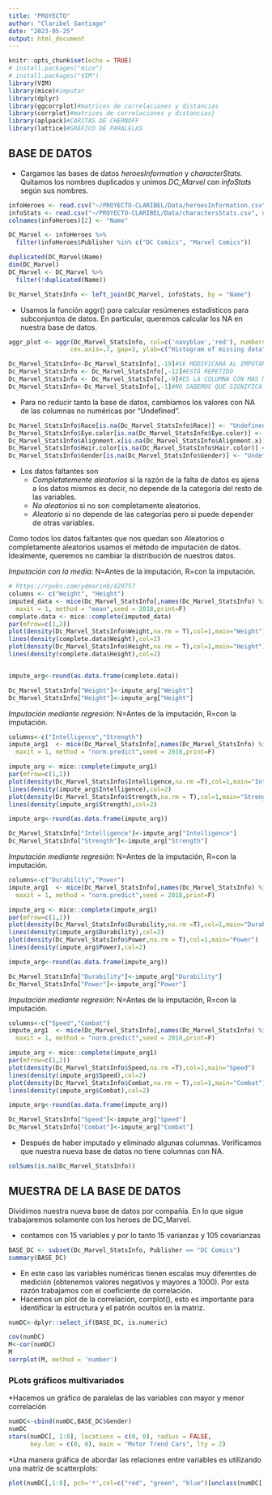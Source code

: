 ```yaml
---
title: "PROYECTO"
author: "Claribel Santiago"
date: "2023-05-25"
output: html_document
---
```




```r
knitr::opts_chunk$set(echo = TRUE)
# install.packages("mice")
# install.packages("VIM")
library(VIM)
library(mice)#imputar
library(dplyr)
library(ggcorrplot)#matrices de correlaciones y distancias
library(corrplot)#matrices de correlaciones y distancias}
library(aplpack)#CARITAS DE CHERNOFF
library(lattice)#GRÁFICO DE PARALELAS
```
## BASE DE DATOS

* Cargamos las bases de datos *heroesInformation* y *characterStats*. Quitamos los nombres duplicados y unimos  *DC_Marvel* con *infoStats* según sus nombres.


```r
infoHeroes <- read.csv("~/PROYECTO-CLARIBEL/Data/heroesInformation.csv", na.strings = c("-", "-99", "-99.0")) 
infoStats <- read.csv("~/PROYECTO-CLARIBEL/Data/charactersStats.csv", na.strings = "")
colnames(infoHeroes)[2] <- "Name"

DC_Marvel <- infoHeroes %>% 
  filter(infoHeroes$Publisher %in% c("DC Comics", "Marvel Comics"))

duplicated(DC_Marvel$Name)
dim(DC_Marvel)
DC_Marvel <- DC_Marvel %>%
  filter(!duplicated(Name))

Dc_Marvel_StatsInfo <- left_join(DC_Marvel, infoStats, by = "Name")

```

* Usamos la función aggr() para calcular resúmenes estadísticos para subconjuntos de datos. En particular, queremos calcular los NA en nuestra base de datos. 
```r
aggr_plot <- aggr(Dc_Marvel_StatsInfo, col=c('navyblue','red'), numbers=TRUE, sortVars=TRUE, labels=names(Dc_Marvel_StatsInfo), 
                 cex.axis=.7, gap=3, ylab=c("Histogram of missing data","Pattern"))
```

```r
Dc_Marvel_StatsInfo<-Dc_Marvel_StatsInfo[,-19]#SE MODIFICARÁ AL IMPUTAR
Dc_Marvel_StatsInfo <- Dc_Marvel_StatsInfo[,-12]#ESTÁ REPETIDO
Dc_Marvel_StatsInfo <- Dc_Marvel_StatsInfo[,-9]#ES LA COLUMNA CON MÁS NA
Dc_Marvel_StatsInfo<-Dc_Marvel_StatsInfo[,-1]#NO SABEMOS QUE SIGNIFICA X


```

* Para no reducir tanto la base de datos, cambiamos los valores con NA de las columnas no numéricas por "Undefined". 
```r
Dc_Marvel_StatsInfo$Race[is.na(Dc_Marvel_StatsInfo$Race)] <- "Undefined"
Dc_Marvel_StatsInfo$Eye.color[is.na(Dc_Marvel_StatsInfo$Eye.color)] <- "Undefined"
Dc_Marvel_StatsInfo$Alignment.x[is.na(Dc_Marvel_StatsInfo$Alignment.x)] <- "Undefined"
Dc_Marvel_StatsInfo$Hair.color[is.na(Dc_Marvel_StatsInfo$Hair.color)] <- "Undefined"
Dc_Marvel_StatsInfo$Gender[is.na(Dc_Marvel_StatsInfo$Gender)] <- "Undefined"
```
* Los datos faltantes son
  * *Completatemente aleatorios* si la razón de la falta de datos es ajena a los datos mismos es decir, no depende de la categoría  del resto de las variables.
  * *No aleatorios* si no son completamente aleatorios.
  * *Aleatorio* si no depende de las categorías pero si puede depender de otras variables.

Como todos los datos faltantes que nos quedan son Aleatorios o completamente aleatorios usamos el método de imputación de datos.
Idealmente, queremos no cambiar la distribución de nuestros datos.\

*Imputación con la media*:
N=Antes de la imputación,
R=con la imputación.
```r
# https://rpubs.com/ydmarinb/429757
columns <- c("Weight", "Height")
imputed_data <- mice(Dc_Marvel_StatsInfo[,names(Dc_Marvel_StatsInfo) %in% columns],m = 1,
  maxit = 1, method = "mean",seed = 2018,print=F)
complete.data <- mice::complete(imputed_data)
par(mfrow=c(1,2))
plot(density(Dc_Marvel_StatsInfo$Weight,na.rm = T),col=1,main="Weight")
lines(density(complete.data$Weight),col=2)
plot(density(Dc_Marvel_StatsInfo$Height,na.rm = T),col=1,main="Height")
lines(density(complete.data$Height),col=2)


impute_arg<-round(as.data.frame(complete.data))

Dc_Marvel_StatsInfo["Weight"]<-impute_arg["Weight"]
Dc_Marvel_StatsInfo["Height"]<-impute_arg["Height"]

```


*Imputación mediante regresión*:
N=Antes de la imputación,
R=con la imputación.
```r
columns<-c("Intelligence","Strength")
impute_arg1  <- mice(Dc_Marvel_StatsInfo[,names(Dc_Marvel_StatsInfo) %in% columns],m = 1,
  maxit = 1, method = "norm.predict",seed = 2018,print=F)

impute_arg <- mice::complete(impute_arg1)
par(mfrow=c(1,2))
plot(density(Dc_Marvel_StatsInfo$Intelligence,na.rm =T),col=1,main="Intelligence")
lines(density(impute_arg$Intelligence),col=2)
plot(density(Dc_Marvel_StatsInfo$Strength,na.rm = T),col=1,main="Strength")
lines(density(impute_arg$Strength),col=2)

impute_arg<-round(as.data.frame(impute_arg))

Dc_Marvel_StatsInfo["Intelligence"]<-impute_arg["Intelligence"]
Dc_Marvel_StatsInfo["Strength"]<-impute_arg["Strength"]


```

*Imputación mediante regresión*:
N=Antes de la imputación,
R=con la imputación.
```r
columns<-c("Durability","Power")
impute_arg1  <- mice(Dc_Marvel_StatsInfo[,names(Dc_Marvel_StatsInfo) %in% columns],m = 1,
  maxit = 1, method = "norm.predict",seed = 2018,print=F)

impute_arg <- mice::complete(impute_arg1)
par(mfrow=c(1,2))
plot(density(Dc_Marvel_StatsInfo$Durability,na.rm =T),col=1,main="Durability")
lines(density(impute_arg$Durability),col=2)
plot(density(Dc_Marvel_StatsInfo$Power,na.rm = T),col=1,main="Power")
lines(density(impute_arg$Power),col=2)

impute_arg<-round(as.data.frame(impute_arg))

Dc_Marvel_StatsInfo["Durability"]<-impute_arg["Durability"]
Dc_Marvel_StatsInfo["Power"]<-impute_arg["Power"]

```




*Imputación mediante regresión*:
N=Antes de la imputación,
R=con la imputación.
```r
columns<-c("Speed","Combat")
impute_arg1  <- mice(Dc_Marvel_StatsInfo[,names(Dc_Marvel_StatsInfo) %in% columns],m = 1,
  maxit = 1, method = "norm.predict",seed = 2018,print=F)

impute_arg <- mice::complete(impute_arg1)
par(mfrow=c(1,2))
plot(density(Dc_Marvel_StatsInfo$Speed,na.rm =T),col=1,main="Speed")
lines(density(impute_arg$Speed),col=2)
plot(density(Dc_Marvel_StatsInfo$Combat,na.rm = T),col=1,main="Combat")
lines(density(impute_arg$Combat),col=2)

impute_arg<-round(as.data.frame(impute_arg))

Dc_Marvel_StatsInfo["Speed"]<-impute_arg["Speed"]
Dc_Marvel_StatsInfo["Combat"]<-impute_arg["Combat"]
```
* Después de haber imputado y eliminado algunas columnas. Verificamos que nuestra nueva base de datos no tiene columnas con NA. 
```r

colSums(is.na(Dc_Marvel_StatsInfo))
```




## MUESTRA DE LA BASE DE DATOS
Dividimos nuestra nueva base de datos por compañía. En lo que sigue trabajaremos solamente con los heroes de DC_Marvel.\

* contamos con 15 variables y por lo tanto 15 varianzas y 105 covarianzas

```r
BASE_DC <- subset(Dc_Marvel_StatsInfo, Publisher == "DC Comics")  
summary(BASE_DC)
```

* En este caso las variables numéricas tienen escalas muy diferentes de medición (obtenemos valores negativos y mayores a 1000). Por esta razón trabajamos con el coeficiente de correlación.
* Hacemos un plot de la correlación, corrplot(), esto es importante para identificar la estructura y el patrón ocultos en la matriz.


```r
numDC<-dplyr::select_if(BASE_DC, is.numeric)

cov(numDC)
M<-cor(numDC)
M
corrplot(M, method = 'number')

```


### PLots gráficos multivariados
*Hacemos un gráfico de paralelas de las variables con mayor y menor correlación
```r
numDC<-cbind(numDC,BASE_DC$Gender)
numDC
stars(numDC[, 1:8], locations = c(0, 0), radius = FALSE,
      key.loc = c(0, 0), main = "Motor Trend Cars", lty = 2)
```

*Una manera gráfica de abordar las relaciones entre variables es utilizando una matriz de scatterplots:
```r
plot(numDC[,1:8], pch='*',col=c("red", "green", "blue")[unclass(numDC[,9])])
```




















